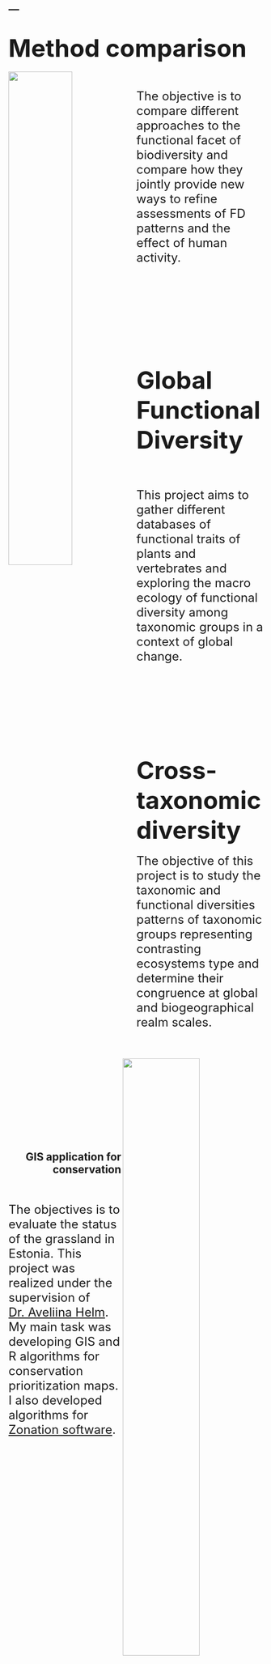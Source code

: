 ---
---
<link rel="stylesheet" href="styles.css" type="text/css">

<br>
<left><b><font size="+4">Method comparison</font></b></left>
<br>
<br>
<img src="data/world.png" style="width:50%; border:1px; margin-right: 1px" align="left">  
<br>
<right> <font size="+2">The objective is to compare different approaches to the functional facet of biodiversity and compare how they jointly provide new ways to refine assessments of FD patterns and the effect of human activity. </font></right>  

<br>
<br>
<br>
<br>
<br>
<br>
<br>
<br>
<br>
<br>

<right><b><font size="+4">Global Functional Diversity</font></b></right>
<br>
<br>
<img src="data/glob.jpg" style="width:55%; border:1px; margin-right: 1px" align="right">  
<br>

<left><font size="+2"> This project aims to gather different databases of functional traits of plants and vertebrates and exploring the macro ecology of functional diversity among taxonomic groups in a context of global change.</font> </left>

<br>
<br>
<br>
<br>
<br>
<br>
<br>
<br>
<br>

<left><b><font size="+4">Cross-taxonomic diversity</font></b></left>
<img src="data/crossTaxa.png" style="width:50%; border:1px; margin-right: 1px" align="left">  
<br>
<right> <font size="+2">The objective of this project is to study the taxonomic and functional diversities patterns of taxonomic groups representing contrasting ecosystems type and determine their congruence at global and biogeographical realm scales. </font></right> 
<br>
<br>
<br>
<br>
<br>
<br>
<br>
<br>
<br>
<br>
<br>
<br>
<br>

<h2 align="right"><b>GIS application for conservation</b></h2>
<img src="data/GIS.png" style="width:50%; border:1px; margin-right: 1px" align="right">  
<br>
<left> <font size="+2">The objectives is to evaluate the status of the grassland in Estonia. This project was realized under the supervision of [Dr. Aveliina Helm](https://landscape.ut.ee/people/aveliina-helm/?lang=en). My main task was developing GIS and R algorithms for conservation prioritization maps. I also developed algorithms for [Zonation software](https://www.syke.fi/en-US/Research__Development/Nature/Specialist_work/Zonation_in_Finland/Zonation_software).</font> </left>    
<br>
<br>
<br>
<br>
<br>
<br>
<br>
<br>
<br>
<br>
<br>